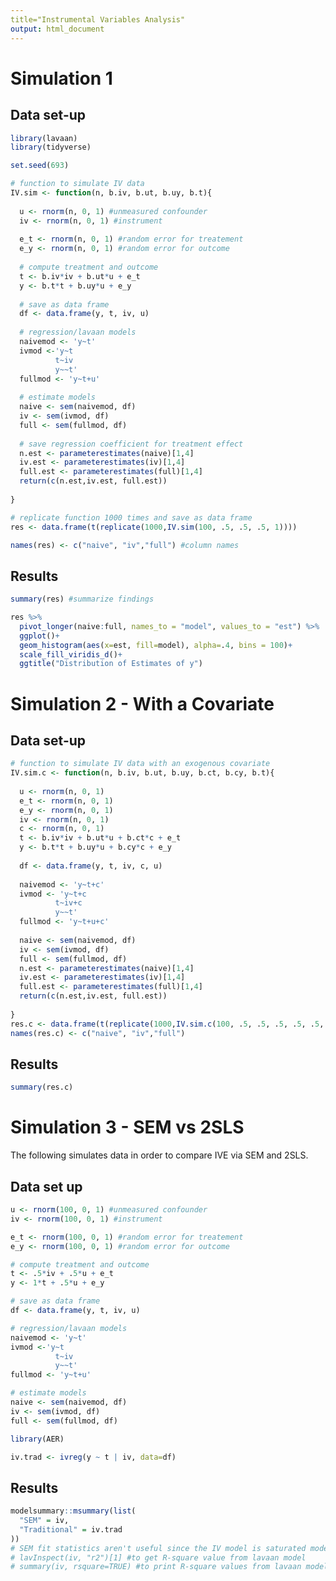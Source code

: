---
title="Instrumental Variables Analysis"
output: html_document
---

# Simulation 1

## Data set-up

```{r}
library(lavaan)
library(tidyverse)

set.seed(693)

# function to simulate IV data 
IV.sim <- function(n, b.iv, b.ut, b.uy, b.t){
  
  u <- rnorm(n, 0, 1) #unmeasured confounder 
  iv <- rnorm(n, 0, 1) #instrument
  
  e_t <- rnorm(n, 0, 1) #random error for treatement
  e_y <- rnorm(n, 0, 1) #random error for outcome
  
  # compute treatment and outcome
  t <- b.iv*iv + b.ut*u + e_t
  y <- b.t*t + b.uy*u + e_y
  
  # save as data frame
  df <- data.frame(y, t, iv, u)
  
  # regression/lavaan models
  naivemod <- 'y~t'
  ivmod <-'y~t
          t~iv
          y~~t'
  fullmod <- 'y~t+u'
  
  # estimate models
  naive <- sem(naivemod, df) 
  iv <- sem(ivmod, df)
  full <- sem(fullmod, df)
  
  # save regression coefficient for treatment effect
  n.est <- parameterestimates(naive)[1,4]
  iv.est <- parameterestimates(iv)[1,4]
  full.est <- parameterestimates(full)[1,4]
  return(c(n.est,iv.est, full.est))
  
}

# replicate function 1000 times and save as data frame
res <- data.frame(t(replicate(1000,IV.sim(100, .5, .5, .5, 1))))

names(res) <- c("naive", "iv","full") #column names
```

## Results

```{r}
summary(res) #summarize findings

res %>%
  pivot_longer(naive:full, names_to = "model", values_to = "est") %>%
  ggplot()+
  geom_histogram(aes(x=est, fill=model), alpha=.4, bins = 100)+
  scale_fill_viridis_d()+
  ggtitle("Distribution of Estimates of y")
```


# Simulation 2 - With a Covariate

## Data set-up

```{r}
# function to simulate IV data with an exogenous covariate
IV.sim.c <- function(n, b.iv, b.ut, b.uy, b.ct, b.cy, b.t){
  
  u <- rnorm(n, 0, 1)
  e_t <- rnorm(n, 0, 1)
  e_y <- rnorm(n, 0, 1)
  iv <- rnorm(n, 0, 1)
  c <- rnorm(n, 0, 1)
  t <- b.iv*iv + b.ut*u + b.ct*c + e_t
  y <- b.t*t + b.uy*u + b.cy*c + e_y
  
  df <- data.frame(y, t, iv, c, u)
  
  naivemod <- 'y~t+c'
  ivmod <- 'y~t+c
          t~iv+c
          y~~t'
  fullmod <- 'y~t+u+c'
  
  naive <- sem(naivemod, df) 
  iv <- sem(ivmod, df)
  full <- sem(fullmod, df)
  n.est <- parameterestimates(naive)[1,4]
  iv.est <- parameterestimates(iv)[1,4]
  full.est <- parameterestimates(full)[1,4]
  return(c(n.est,iv.est, full.est))
  
}
res.c <- data.frame(t(replicate(1000,IV.sim.c(100, .5, .5, .5, .5, .5, 1))))
names(res.c) <- c("naive", "iv","full")
```

## Results

```{r}
summary(res.c)
```


# Simulation 3 - SEM vs 2SLS

The following simulates data in order to compare IVE via SEM and 2SLS.

## Data set up
```{r}
u <- rnorm(100, 0, 1) #unmeasured confounder 
iv <- rnorm(100, 0, 1) #instrument

e_t <- rnorm(100, 0, 1) #random error for treatement
e_y <- rnorm(100, 0, 1) #random error for outcome

# compute treatment and outcome
t <- .5*iv + .5*u + e_t
y <- 1*t + .5*u + e_y

# save as data frame
df <- data.frame(y, t, iv, u)

# regression/lavaan models
naivemod <- 'y~t'
ivmod <-'y~t
          t~iv
          y~~t'
fullmod <- 'y~t+u'

# estimate models
naive <- sem(naivemod, df) 
iv <- sem(ivmod, df)
full <- sem(fullmod, df)

library(AER)

iv.trad <- ivreg(y ~ t | iv, data=df)
```

## Results

```{r}
modelsummary::msummary(list(
  "SEM" = iv,
  "Traditional" = iv.trad
))
# SEM fit statistics aren't useful since the IV model is saturated model
# lavInspect(iv, "r2")[1] #to get R-square value from lavaan model
# summary(iv, rsquare=TRUE) #to print R-square values from lavaan model

```




